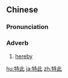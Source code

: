==Chinese==
{{zh-forms}}

===Pronunciation===
{{zh-pron
|m=tècǐ
|c=dak6 ci2
|mn=qz:tia̍k-chhír/xm,zz:te̍k-chhú
|cat=adv
}}

===Adverb===
{{zh-adv}}

# {{lb|zh|Elementary Mandarin|literary}} [[hereby]]

[[hu:特此]]
[[ja:特此]]
[[zh:特此]]